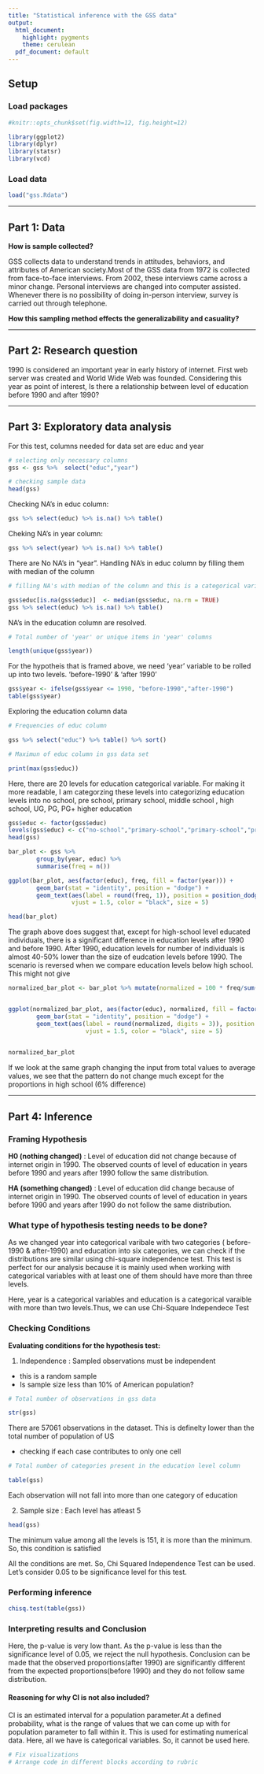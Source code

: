 ```yaml
---
title: "Statistical inference with the GSS data"
output:
  html_document:
    highlight: pygments
    theme: cerulean
  pdf_document: default
---
```


## Setup

### Load packages

```r

#knitr::opts_chunk$set(fig.width=12, fig.height=12) 

library(ggplot2)
library(dplyr)
library(statsr)
library(vcd)

```

### Load data

```r

load("gss.Rdata")

```


* * *

## Part 1: Data


<strong>How is sample collected?</strong>

GSS collects data to understand trends in attitudes, behaviors, and attributes of American society.Most of the GSS data from 1972 is collected from face-to-face interviews. From 2002, these interviews came across a minor change. Personal interviews are changed into computer assisted. Whenever there is no possibility of doing in-person interview, survey is carried out through telephone.

<strong>How this sampling method effects the generalizability and casuality?</strong>





* * *

## Part 2: Research question

1990 is considered an important year in early history of internet. First web server was created and World Wide Web was founded. Considering this year as point of interest, Is there a relationship between level of education before 1990 and after 1990?


* * *


## Part 3: Exploratory data analysis


For this test, columns needed for data set are  educ and year

```r

# selecting only necessary columns
gss <- gss %>%  select("educ","year")

# checking sample data
head(gss)

```

Checking NA's in educ column:

```r

gss %>% select(educ) %>% is.na() %>% table()

```

Cheking NA's in year column:

```r

gss %>% select(year) %>% is.na() %>% table()

```

There are No NA's in "year". Handling NA's in educ column by filling them with median of the column

```r

# filling NA's with median of the column and this is a categorical variable

gss$educ[is.na(gss$educ)]  <- median(gss$educ, na.rm = TRUE)
gss %>% select(educ) %>% is.na() %>% table()

```

NA's in the education column are resolved.

```r

# Total number of 'year' or unique items in 'year' columns

length(unique(gss$year))
```

For the hypotheis that is framed above, we need 'year' variable to be rolled up into two levels. 'before-1990' & 'after 1990'


```r

gss$year <- ifelse(gss$year <= 1990, "before-1990","after-1990")
table(gss$year)

```

Exploring the education column data

```r

# Frequencies of educ column

gss %>% select("educ") %>% table() %>% sort() 

# Maximun of educ column in gss data set

print(max(gss$educ))

```

Here, there are 20 levels for education categorical variable. For making it more readable, I am categorzing these levels into categorizing education levels into no school, pre school, primary school, middle school , high school, UG, PG, PG+ higher education


```r

gss$educ <- factor(gss$educ)
levels(gss$educ) <- c("no-school","primary-school","primary-school","primary-school","primary-school","primary-school","primary-school","middle-school","middle-school","middle-school","middle-school","high-school","high-school","UG","UG","UG","UG","PG","PG","PG+","PG+")
head(gss)

```


```r


bar_plot <- gss %>%
        group_by(year, educ) %>%
        summarise(freq = n())

ggplot(bar_plot, aes(factor(educ), freq, fill = factor(year))) +
        geom_bar(stat = "identity", position = "dodge") +
        geom_text(aes(label = round(freq, 1)), position = position_dodge(0.9),
                  vjust = 1.5, color = "black", size = 5)

head(bar_plot)

```
The graph above does suggest that, except for high-school level educated individuals, there is a significant difference in education levels after 1990 and before 1990. After 1990, education levels for number of individuals is almost 40-50% lower than the size of eudcation levels before 1990. The scenario is reversed when we compare education levels below high school. This might not give


```r


normalized_bar_plot <- bar_plot %>% mutate(normalized = 100 * freq/sum(freq))


ggplot(normalized_bar_plot, aes(factor(educ), normalized, fill = factor(year))) +
        geom_bar(stat = "identity", position = "dodge") + 
        geom_text(aes(label = round(normalized, digits = 3)), position = position_dodge(0.9),
                      vjust = 1.5, color = "black", size = 5)
  

normalized_bar_plot

```

If we look at the same graph changing the input from total values to average values, we see that the pattern do not change much except for the proportions in high school (6% difference)

* * *

## Part 4: Inference


### Framing Hypothesis 

<strong> H0 (nothing changed)</strong> : Level of education did not change because of internet origin in 1990. The observed counts of level of education in years before 1990 and years after 1990 follow the same distribution.

<strong> HA (something changed)</strong> :  Level of education did change because of internet origin in 1990. The observed counts of level of education in years before 1990 and years after 1990 do not follow the same distribution.

### What type of hypothesis testing needs to be done?

As we changed year into categorical varibale with two categories ( before-1990 & after-1990) and education into six categories, we can check if the distributions are similar using chi-square independence test. This test is perfect for our analysis because it is mainly used when working with categorical variables with at least one of them should have more than three levels. 

Here, year is a categorical variables and education is a categorical varaible with more than two levels.Thus, we can use Chi-Square Independece Test


### Checking Conditions 

<strong>Evaluating conditions for the hypothesis test:</strong>

1. Independence : Sampled observations must be independent
- this is a random sample
- Is sample size  less than 10% of American population? 

```r

# Total number of observations in gss data

str(gss)

```

There are 57061 observations in the dataset. This is definelty lower than the total number of population of US

- checking if each case contributes to only one cell

```r

# Total number of categories present in the education level column

table(gss)

```

Each observation will not fall into more than one category of education

2. Sample size : Each level has atleast 5

```r

head(gss)

```

The minimum value among all the levels is 151, it is more than the minimum. So, this condition is satisfied

All the conditions are met. So, Chi Squared Independence Test can be used. Let's consider 0.05 to be significance level for this test.

### Performing inference

```r

chisq.test(table(gss))

```

### Interpreting results and Conclusion


Here, the p-value is very low thant. As the p-value is less than the significance level of 0.05, we reject the null hypothesis. Conclusion can be made that the observed proportions(after 1990) are significantly different from the expected proportions(before 1990) and they do not follow same distribution.

#### Reasoning for why CI is not also included?

CI is an estimated interval for a population parameter.At a defined probability, what is the range of values that we can come up with for population parameter to fall within it. This is used for estimating numerical data. Here, all we have is categorical variables. So, it cannot be used here. 


```r

# Fix visualizations
# Arrange code in different blocks according to rubric

```

